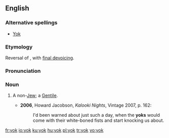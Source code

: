 ==English==
===Alternative spellings===
*[[Yok]]

===Etymology===
Reversal of {{term|goy}}, with [[w:final devoicing|final devoicing]].

===Pronunciation===
{{IPA|/jɒk/}}

===Noun===
{{en-noun}}

# {{pejorative}} A non-[[Jew]]; a [[Gentile]].
#*'''2006''', Howard Jacobson, ''Kalooki Nights'', Vintage 2007, p. 162:
#*:I'd been warned about just such a day, when the '''yoks''' would come with their white-boned fists and start knocking us about.

[[fr:yok]]
[[io:yok]]
[[ku:yok]]
[[hu:yok]]
[[pl:yok]]
[[tr:yok]]
[[vo:yok]]